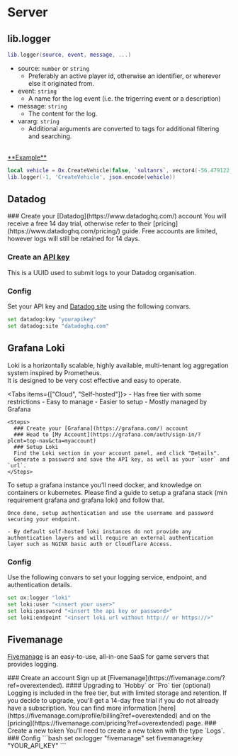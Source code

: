 
# Server

## lib.logger

```lua
lib.logger(source, event, message, ...)
```

- source: `number` or `string`
  - Preferably an active player id, otherwise an identifier, or wherever else it originated from.
- event: `string`
  - A name for the log event (i.e. the trigerring event or a description)
- message: `string`
  - The content for the log.
- vararg: `string`
  - Additional arguments are converted to tags for additional filtering and searching.

<br />
<u>**Example**</u>

```lua
local vehicle = Ox.CreateVehicle(false, `sultanrs`, vector4(-56.479122, -1116.870362, 26.432250, 0.000030517578))
lib.logger(-1, 'CreateVehicle', json.encode(vehicle))
```

## Datadog

<Steps>
  ### Create your [Datadog](https://www.datadoghq.com/) account
  You will receive a free 14 day trial, otherwise refer to their [pricing](https://www.datadoghq.com/pricing/) guide.  
  Free accounts are limited, however logs will still be retained for 14 days.

### Create an [API key](https://app.datadoghq.com/organization-settings/api-keys)

This is a UUID used to submit logs to your Datadog organisation.

### Config

Set your API key and [Datadog site](https://docs.datadoghq.com/getting_started/site/) using the following convars.

```bash
set datadog:key "yourapikey"
set datadog:site "datadoghq.com"
```

</Steps>

## Grafana Loki

Loki is a horizontally scalable, highly available, multi-tenant log aggregation system inspired by Prometheus.  
It is designed to be very cost effective and easy to operate.

<Tabs items={["Cloud", "Self-hosted"]}>
  <Tab>
    - Has free tier with some restrictions
    - Easy to manage
    - Easier to setup
    - Mostly managed by Grafana

    <Steps>
      ### Create your [Grafana](https://grafana.com/) account
      ### Head to [My Account](https://grafana.com/auth/sign-in/?plcmt=top-nav&cta=myaccount)
      ### Setup Loki
      Find the Loki section in your account panel, and click "Details".
      Generate a password and save the API key, as well as your `user` and `url`.
    </Steps>

  </Tab>
  <Tab>
    To setup a grafana instance you'll need docker, and knowledge on containers or kubernetes.  
    Please find a guide to setup a grafana stack (min requirement grafana and grafana loki) and follow that.
    
    Once done, setup authentication and use the username and password securing your endpoint.

    - By default self-hosted loki instances do not provide any authentication layers and will require an external authentication layer such as NGINX basic auth or Cloudflare Access.

  </Tab>
</Tabs>

### Config

Use the following convars to set your logging service, endpoint, and authentication details.

```bash
set ox:logger "loki"
set loki:user "<insert your user>"
set loki:password "<insert the api key or password>"
set loki:endpoint "<insert loki url without http:// or https://>"
```

## Fivemanage

[Fivemanage](https://fivemanage.com/?ref=overextended) is an easy-to-use, all-in-one SaaS for game servers that provides logging.

<Steps>
  ### Create an account Sign up at
  [Fivemanage](https://fivemanage.com/?ref=overextended). ####
  Upgrading to `Hobby` or `Pro` tier (optional) Logging is included in
  the free tier, but with limited storage and retention. If you decide
  to upgrade, you'll get a 14-day free trial if you do not already
  have a subscription. You can find more information
  [here](https://fivemanage.com/profile/billing?ref=overextended) and
  on the [pricing](https://fivemanage.com/pricing?ref=overextended)
  page. ### Create a new token You'll need to create a new token with
  the type `Logs`. ### Config ```bash set ox:logger "fivemanage" set
  fivemanage:key "YOUR_API_KEY" ```
</Steps>
